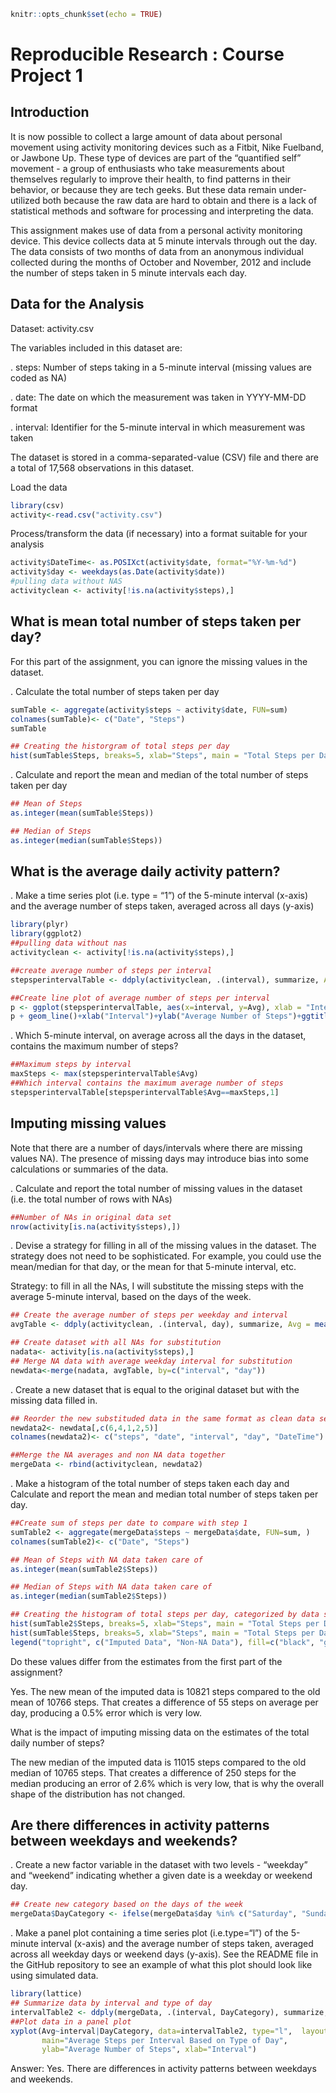 
```{r setup, include=FALSE}
knitr::opts_chunk$set(echo = TRUE)
```

# Reproducible Research : Course Project 1

## Introduction

It is now possible to collect a large amount of data about personal movement using activity monitoring devices such as a Fitbit, Nike Fuelband, or Jawbone Up. These type of devices are part of the "quantified self" movement - a group of enthusiasts who take measurements about themselves regularly to improve their health, to find patterns in their behavior, or because they are tech geeks. But these data remain under-utilized both because the raw data are hard to obtain and there is a lack of statistical methods and software for processing and interpreting the data.

This assignment makes use of data from a personal activity monitoring device. This device collects data at 5 minute intervals through out the day. The data consists of two months of data from an anonymous individual collected during the months of October and November, 2012 and include the number of steps taken in 5 minute intervals each day.

## Data for the Analysis

Dataset: activity.csv

The variables included in this dataset are:

. steps: Number of steps taking in a 5-minute interval (missing values are coded as NA)

. date: The date on which the measurement was taken in YYYY-MM-DD format

. interval: Identifier for the 5-minute interval in which measurement was taken

The dataset is stored in a comma-separated-value (CSV) file and there are a total of 17,568 observations in this dataset.

Load the data 

```{r}
library(csv)
activity<-read.csv("activity.csv")
```

Process/transform the data (if necessary) into a format suitable for your analysis

```{r}
activity$DateTime<- as.POSIXct(activity$date, format="%Y-%m-%d")
activity$day <- weekdays(as.Date(activity$date))
#pulling data without NAS
activityclean <- activity[!is.na(activity$steps),]
```

## What is mean total number of steps taken per day?

For this part of the assignment, you can ignore the missing values in the dataset.

. Calculate the total number of steps taken per day

```{r}
sumTable <- aggregate(activity$steps ~ activity$date, FUN=sum)
colnames(sumTable)<- c("Date", "Steps")
sumTable
```

```{r}
## Creating the historgram of total steps per day
hist(sumTable$Steps, breaks=5, xlab="Steps", main = "Total Steps per Day")
```

. Calculate and report the mean and median of the total number of steps taken per day

```{r}
## Mean of Steps
as.integer(mean(sumTable$Steps))
```

```{r}
## Median of Steps
as.integer(median(sumTable$Steps))
```

## What is the average daily activity pattern?

. Make a time series plot (i.e. type = "1") of the 5-minute interval (x-axis) and the average number of steps taken, averaged across all days (y-axis)

```{r}
library(plyr)
library(ggplot2)
##pulling data without nas
activityclean <- activity[!is.na(activity$steps),]

##create average number of steps per interval
stepsperintervalTable <- ddply(activityclean, .(interval), summarize, Avg = mean(steps))

##Create line plot of average number of steps per interval
p <- ggplot(stepsperintervalTable, aes(x=interval, y=Avg), xlab = "Interval", ylab="Average Number of Steps")
p + geom_line()+xlab("Interval")+ylab("Average Number of Steps")+ggtitle("Average Number of Steps per Interval")
```

. Which 5-minute interval, on average across all the days in the dataset, contains the maximum number of steps?

```{r}
##Maximum steps by interval
maxSteps <- max(stepsperintervalTable$Avg)
##Which interval contains the maximum average number of steps
stepsperintervalTable[stepsperintervalTable$Avg==maxSteps,1]
```

## Imputing missing values

Note that there are a number of days/intervals where there are missing values NA). The presence of missing days may introduce bias into some calculations or summaries of the data.

. Calculate and report the total number of missing values in the dataset (i.e. the total number of rows with NAs)

```{r}
##Number of NAs in original data set
nrow(activity[is.na(activity$steps),])
```

. Devise a strategy for filling in all of the missing values in the dataset. The strategy does not need to be sophisticated. For example, you could use the mean/median for that day, or the mean for that 5-minute interval, etc.

Strategy: to fill in all the NAs, I will substitute the missing steps with the average 5-minute interval, based on the days of the week.

```{r}
## Create the average number of steps per weekday and interval
avgTable <- ddply(activityclean, .(interval, day), summarize, Avg = mean(steps))

## Create dataset with all NAs for substitution
nadata<- activity[is.na(activity$steps),]
## Merge NA data with average weekday interval for substitution
newdata<-merge(nadata, avgTable, by=c("interval", "day"))
```

. Create a new dataset that is equal to the original dataset but with the missing data filled in.

```{r}
## Reorder the new substituded data in the same format as clean data set
newdata2<- newdata[,c(6,4,1,2,5)]
colnames(newdata2)<- c("steps", "date", "interval", "day", "DateTime")

##Merge the NA averages and non NA data together
mergeData <- rbind(activityclean, newdata2)
```

. Make a histogram of the total number of steps taken each day and Calculate and report the mean and median total number of steps taken per day. 


```{r}
##Create sum of steps per date to compare with step 1
sumTable2 <- aggregate(mergeData$steps ~ mergeData$date, FUN=sum, )
colnames(sumTable2)<- c("Date", "Steps")
```

```{r}
## Mean of Steps with NA data taken care of
as.integer(mean(sumTable2$Steps))
```

```{r}
## Median of Steps with NA data taken care of
as.integer(median(sumTable2$Steps))
```

```{r}
## Creating the histogram of total steps per day, categorized by data set to show impact
hist(sumTable2$Steps, breaks=5, xlab="Steps", main = "Total Steps per Day with NAs Fixed", col="Black")
hist(sumTable$Steps, breaks=5, xlab="Steps", main = "Total Steps per Day with NAs Fixed", col="Grey", add=T)
legend("topright", c("Imputed Data", "Non-NA Data"), fill=c("black", "grey") )
```

Do these values differ from the estimates from the first part of the assignment? 

Yes. The new mean of the imputed data is 10821 steps compared to the old mean of 10766 steps. That creates a difference of 55 steps on average per day, producing a 0.5% error which is very low.

What is the impact of imputing missing data on the estimates of the total daily number of steps?

The new median of the imputed data is 11015 steps compared to the old median of 10765 steps. That creates a difference of 250 steps for the median producing an error of 2.6% which is very low, that is why the overall shape of the distribution has not changed.

## Are there differences in activity patterns between weekdays and weekends?

. Create a new factor variable in the dataset with two levels - "weekday" and "weekend" indicating whether a given date is a weekday or weekend day.

```{r}
## Create new category based on the days of the week
mergeData$DayCategory <- ifelse(mergeData$day %in% c("Saturday", "Sunday"), "Weekend", "Weekday")
```

. Make a panel plot containing a time series plot (i.e.type="l") of the 5-minute interval (x-axis) and the average number of steps taken, averaged across all weekday days or weekend days (y-axis). See the README file in the GitHub repository to see an example of what this plot should look like using simulated data.

```{r}
library(lattice) 
## Summarize data by interval and type of day
intervalTable2 <- ddply(mergeData, .(interval, DayCategory), summarize, Avg = mean(steps))
##Plot data in a panel plot
xyplot(Avg~interval|DayCategory, data=intervalTable2, type="l",  layout = c(1,2),
       main="Average Steps per Interval Based on Type of Day", 
       ylab="Average Number of Steps", xlab="Interval")
```       

Answer: Yes. There are differences in activity patterns between weekdays and weekends. 
 
 
       